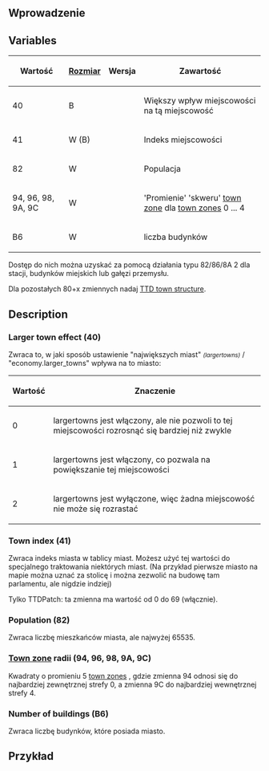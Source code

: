 {{pl/Development/NewGRF/inne strony|en=newgrf-specs.tt-wiki.net/wiki/VariationalAction2/Towns|pl=pl/Development/NewGRF/NFO Specs/VariationalAction2/Towns |sub=nfo}}
<!--{{-}}<br>--><!--{{ambox | text = w trakcie edycji.}}--><!-- -->
==Wprowadzenie==

== Variables ==

{| 
|-
!Wartość!![[pl/Development/NewGRF/NFO Specs/GRFActionsDetailed|Rozmiar]]!!Wersja!!Zawartość
|-
|40||B||{{pl/Development/NewGRF/ottdp| |}}||Większy wpływ miejscowości na tą miejscowość
|-
|valign=middle|41||valign=middle|W (B)||{{pl/Development/NewGRF/ottdp| |}}||valign=middle|Indeks miejscowości<!--<ref>-->{{pl/Development/NewGRF/NFO Specs/refs|text=W OpenTTD ta zmienna ma rozmiar słowa, w TTDPatch ta zmienna ma rozmiar bajtu.|1}}<!--</ref>-->
|-
|82||W||{{pl/Development/NewGRF/ottdp| |}}||Populacja
|-
|94, 96, 98, 9A, 9C||W||{{pl/Development/NewGRF/ottdp| |}}||<span title=radii>'Promienie'</span> <span title=Square>'skweru'</span> [[pl/Development/NewGRF/NFO Specs/TownZones|town zone]] dla  [[pl/Development/NewGRF/NFO Specs/TownZones|town zones]] 0 ... 4
|-
|B6||W||{{pl/Development/NewGRF/ottdp| |}}||liczba budynków
|}
<!--
<references />-->{{pl/Development/NewGRF/NFO Specs/przypisy|101}}<!--
  -->{{pl/Development/NewGRF/NFO Specs/refs|text=W OpenTTD ta zmienna ma rozmiar słowa, w TTDPatch ta zmienna ma rozmiar bajtu.|<!--1-->przypis}} <!-- 1 -->

Dostęp do nich można uzyskać za pomocą działania typu 82/86/8A 2 dla stacji, budynków miejskich lub gałęzi przemysłu.

Dla pozostałych 80+x zmiennych nadaj [http://marcin.ttdpatch.net/sv1codec/TTD-locations.html#_TownArray TTD town structure].

== Description ==
=== Larger town effect (40) ===

Zwraca to, w jaki sposób ustawienie "największych miast" <small>''(largertowns)''</small> / "economy.larger_towns" wpływa na to miasto:

{| 
|-
!Wartość!!Znaczenie
|-
|0||largertowns jest włączony, ale nie pozwoli to tej miejscowości rozrosnąć się bardziej niż zwykle
|-
|1||largertowns jest włączony, co pozwala na powiększanie tej miejscowości
|-
|2||largertowns jest wyłączone, więc żadna miejscowość nie może się rozrastać
|}

=== Town index (41) ===

Zwraca indeks miasta w tablicy miast. Możesz użyć tej wartości do specjalnego traktowania niektórych miast. (Na przykład pierwsze miasto na mapie można uznać za stolicę i można zezwolić na budowę tam parlamentu, ale nigdzie indziej)

Tylko TTDPatch: ta zmienna ma wartość od 0 do 69 (włącznie).

=== Population (82) ===
Zwraca liczbę mieszkańców miasta, ale najwyżej 65535.

=== [[pl/Development/NewGRF/NFO Specs/TownZones|Town zone]] radii (94, 96, 98, 9A, 9C) ===

Kwadraty o promieniu 5 [[pl/Development/NewGRF/NFO Specs/TownZones| town zones]] , gdzie zmienna 94 odnosi się do najbardziej zewnętrznej strefy 0, a zmienna 9C do najbardziej wewnętrznej strefy 4.

=== Number of buildings (B6) ===
Zwraca liczbę budynków, które posiada miasto.

==Przykład==